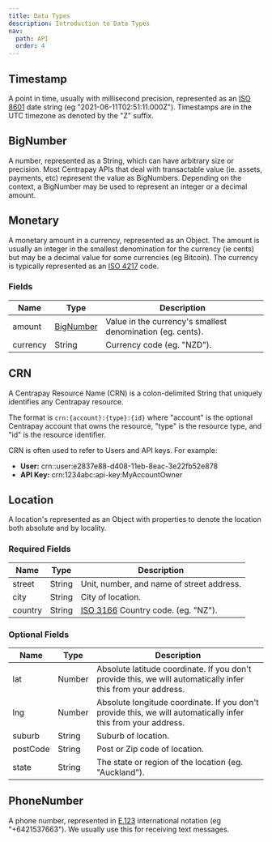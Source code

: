 ```yaml
---
title: Data Types
description: Introduction to Data Types
nav:
  path: API
  order: 4
---
```


## Timestamp

A point in time, usually with millisecond precision, represented as an
[ISO 8601](https://en.wikipedia.org/wiki/ISO_8601) date string (eg "2021-06-11T02:51:11.000Z"). Timestamps
are in the UTC timezone as denoted by the "Z" suffix.

## BigNumber

A number, represented as a String, which can have arbitrary size or precision.
Most Centrapay APIs that deal with transactable value (ie. assets, payments,
etc) represent the value as BigNumbers. Depending on the context, a BigNumber
may be used to represent an integer or a decimal amount.

## Monetary

A monetary amount in a currency, represented as an Object. The amount is
usually an integer in the smallest denomination for the currency (ie cents) but
may be a decimal value for some currencies (eg Bitcoin). The currency is
typically represented as an [ISO 4217](https://en.wikipedia.org/wiki/ISO_4217) code.

### Fields

|   Name   |          Type           |                        Description                         |
| -------- | ----------------------- | ---------------------------------------------------------- |
| amount   | [BigNumber](#bignumber) | Value in the currency's smallest denomination (eg. cents). |
| currency | String                  | Currency code (eg. "NZD").                                 |

## CRN

A Centrapay Resource Name (CRN) is a colon-delimited String that uniquely
identifies any Centrapay resource.

The format is `crn:{account}:{type}:{id}` where "account" is the optional
Centrapay account that owns the resource, "type" is the resource type, and "id"
is the resource identifier.

CRN is often used to refer to Users and API keys. For example:
* **User:** crn::user:e2837e88-d408-11eb-8eac-3e22fb52e878
* **API Key:** crn:1234abc:api-key:MyAccountOwner

## Location

A location's represented as an Object with properties to denote the location both absolute and
by locality.

### Required Fields

|  Name   |  Type  |                                      Description                                       |
| ------- | ------ | -------------------------------------------------------------------------------------- |
| street  | String | Unit, number, and name of street address.                                              |
| city    | String | City of location.                                                                      |
| country | String | [ISO 3166](https://en.wikipedia.org/wiki/ISO_3166-1_alpha-2) Country code. (eg. "NZ"). |

### Optional Fields
|   Name   |  Type  |                                                  Description                                                  |
| -------- | ------ | ------------------------------------------------------------------------------------------------------------- |
| lat      | Number | Absolute latitude coordinate. If you don't provide this, we will automatically infer this from your address.  |
| lng      | Number | Absolute longitude coordinate. If you don't provide this, we will automatically infer this from your address. |
| suburb   | String | Suburb of location.                                                                                           |
| postCode | String | Post or Zip code of location.                                                                                 |
| state    | String | The state or region of the location (eg. "Auckland").                                                         |

## PhoneNumber

A phone number, represented in [E.123](https://en.wikipedia.org/wiki/E.123) international notation (eg "+6421537663"). We usually use this for receiving text messages.
